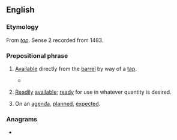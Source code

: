 ==English==

===Etymology===
From ''[[tap#Noun|tap]]''. Sense 2 recorded from 1483.

===Prepositional phrase===
{{en-PP}}

# {{lb|en|of beer, etc.}} [[available|Available]] directly from the [[barrel]] by way of a [[tap]].
#* {{quote-book|en|year=2011|author=Todd Keith|url=https://books.google.com/books?id=939PltH5klYC&pg=PA89&dq=%22available+on+tap%22&hl=en&sa=X&ved=0ahUKEwibxomg9rLOAhUO5GMKHe-zAM8Q6AEIKDAC#v=onepage&q=%22available%20on%20tap%22&f=false|title=Insiders' Guide® to Birmingham|passage=All three locations each offer at least 50 different draft beer choices ranging from popular beers from major brewers to exclusive microbrews not usually available '''on tap'''.}}
# {{lb|en|by extension}} [[readily|Readily]] [[available]]; [[ready]] for use in whatever quantity is desired.
# On an [[agenda]], [[plan]]ned, [[expect]]ed.

===Anagrams===
* {{anagrams|en|a=anopt|Paton|panto|panto-}}